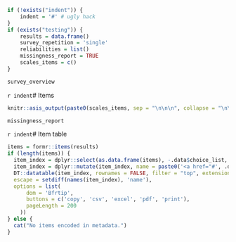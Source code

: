 ```r
if (!exists("indent")) {
	indent = '#' # ugly hack
}
if (exists("testing")) {
	results = data.frame()
	survey_repetition = 'single'
	reliabilities = list()
	missingness_report = TRUE
	scales_items = c()
}
```

```r
survey_overview
```


`r indent`# Items

```r
knitr::asis_output(paste0(scales_items, sep = "\n\n\n", collapse = "\n\n\n"))
```

```r
missingness_report
```


`r indent`# Item table
```r
items = formr::items(results)
if (length(items)) {
  item_index = dplyr::select(as.data.frame(items), -.data$choice_list, -.data$index)
  item_index = dplyr::mutate(item_index, name = paste0('<a href="#', .data$name, '">', .data$name, '</a>'))
  DT::datatable(item_index, rownames = FALSE, filter = "top", extensions = 'Buttons', 
  escape = setdiff(names(item_index), 'name'),
  options = list(
      dom = 'Bfrtip',
      buttons = c('copy', 'csv', 'excel', 'pdf', 'print'),
      pageLength = 200
    ))
} else {
  cat("No items encoded in metadata.")
}
```
